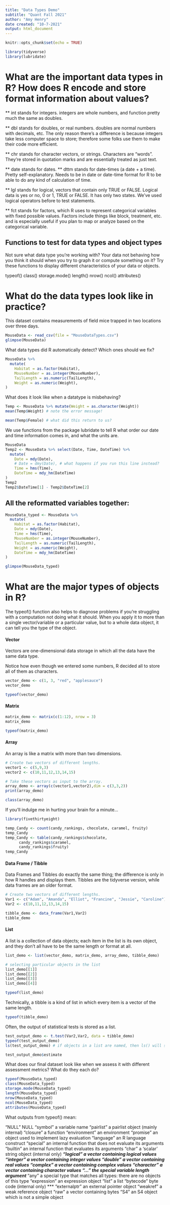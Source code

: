 ```yaml
---
title: "Data Types Demo"
subtitle: "Quant Fall 2021"
author: "Amy Henry"
date created: "10-7-2021"
output: html_document
---
```


```r
knitr::opts_chunk$set(echo = TRUE)
```

```r
library(tidyverse)
library(lubridate)
```

# What are the important data types in R? How does R encode and store format information about values?  

** int stands for integers.
integers are whole numbers, and function pretty much the same as doubles.

** dbl stands for doubles, or real numbers.
doubles are normal numbers with decimals, etc. The only reason there's a difference is because integers take less computer space to store; therefore some folks use them to make their code more efficient. 

** chr stands for character vectors, or strings.
Characters are "words". They're stored in quotation marks and are essentially treated as just text. 

** date stands for dates.
** dttm stands for date-times (a date + a time).
Pretty self-explanatory. Needs to be in date or date-time format for R to be able to do any kind of calculation of time. 

** lgl stands for logical, vectors that contain only TRUE or FALSE.
Logical data is yes or no, 0 or 1, TRUE or FALSE. It has only two states. We've used logical operators before to test statements. 

** fct stands for factors, which R uses to represent categorical variables with fixed possible values.
Factors include things like block, treatment, etc. and is especially useful if you plan to map or analyze based on the categorical variable. 


## Functions to test for data types and object types
Not sure what data type you're working with? Your data not behaving how you think it should when you try to graph it or compute something on it? 
Try these functions to display different characteristics of your data or objects. 

typeof()
class()
storage.mode()
length()
nrow()
ncol()
attributes()

# What do the data types look like in practice? 

This dataset contains measurements of field mice trapped in two locations over three days. 
```r
MouseData <- read_csv(file = "MouseDataTypes.csv")
glimpse(MouseData)
```



What data types did R automatically detect? Which ones should we fix? 

```r
MouseData %>% 
  mutate(
    Habitat = as.factor(Habitat), 
    MouseNumber = as.integer(MouseNumber),
    TailLength = as.numeric(TailLength),
    Weight = as.numeric(Weight),
)
```

What does it look like when a datatype is misbehaving? 
```r
Temp <- MouseData %>% mutate(Weight = as.character(Weight)) 
mean(Temp$Weight) # note the error message! 

mean(Temp$Female) # what did this return to us? 
```

We use functions from the package lubridate to tell R what order our date and time information comes in, and what the units are. 
```r
MouseData
Temp2 <- MouseData %>% select(Date, Time, DateTime) %>%
  mutate(
    Date = mdy(Date), 
    # Date = dmy(Date), # what happens if you run this line instead? 
    Time = hms(Time),
    DateTime = mdy_hm(DateTime)
)
Temp2
Temp2$DateTime[1] - Temp2$DateTime[2]
```


## All the reformatted variables together: 
```r
MouseData_typed <- MouseData %>% 
  mutate(
    Habitat = as.factor(Habitat), 
    Date = mdy(Date), 
    Time = hms(Time),
    MouseNumber = as.integer(MouseNumber),
    TailLength = as.numeric(TailLength),
    Weight = as.numeric(Weight),
    DateTime = mdy_hm(DateTime)
)

glimpse(MouseData_typed)
```


# What are the major types of objects in R? 

The typeof() function also helps to diagnose problems if you're struggling with a computation not doing what it should. When you apply it to more than a single vector/variable or a particular value, but to a whole data object, it can tell you the type of the object. 

#### Vector

Vectors are one-dimensional data storage in which all the data have the same data type. 

Notice how even though we entered some numbers, R decided all to store all of them as characters.
```r
vector_demo <- c(1, 3, "red", "applesauce")
vector_demo

typeof(vector_demo)
```

#### Matrix

```r
matrix_demo <- matrix(c(1:12), nrow = 3)
matrix_demo

typeof(matrix_demo)
```

#### Array

An array is like a matrix with more than two dimensions. 

```r
# Create two vectors of different lengths.
vector1 <- c(5,9,3)
vector2 <- c(10,11,12,13,14,15)

# Take these vectors as input to the array.
array_demo <- array(c(vector1,vector2),dim = c(3,3,2))
print(array_demo) 

class(array_demo)
```


If you'll indulge me in hurting your brain for a minute... 
```r
library(fivethirtyeight)

temp_Candy <- count(candy_rankings, chocolate, caramel, fruity)
temp_Candy
temp_Candy <- table(candy_rankings$chocolate, 
      candy_rankings$caramel, 
      candy_rankings$fruity)
temp_Candy
```

#### Data Frame / Tibble

Data Frames and Tibbles do exactly the same thing; the difference is only in how R handles and displays them. Tibbles are the tidyverse version, while data frames are an older format. 

```r
# Create two vectors of different lengths.
Var1 <- c("Adam", "Amanda", "Elliot", "Francine", "Jessie", "Caroline")
Var2 <- c(10,11,12,13,14,15)

tibble_demo <- data_frame(Var1,Var2)
tibble_demo
```

#### List

A list is a collection of data objects; each item in the list is its own object, and they don't all have to be the same length or format at all.  
```r
list_demo <- list(vector_demo, matrix_demo, array_demo, tibble_demo)

# selecting particular objects in the list
list_demo[[1]]
list_demo[[2]]
list_demo[[3]]
list_demo[[4]]

typeof(list_demo)
```

Technically, a tibble is a kind of list in which every item is a vector of the same length. 
```r
typeof(tibble_demo)
```


Often, the output of statistical tests is stored as a list.
```r
test_output_demo <- t.test(Var2,Var2, data = tibble_demo)
typeof(test_output_demo)
ls(test_output_demo) # if objects in a list are named, then ls() will show the names. 

test_output_demo$estimate
```

What does our final dataset look like when we assess it with different assessment metrics? What do they each do? 
```r
typeof(MouseData_typed)
class(MouseData_typed)
storage.mode(MouseData_typed)
length(MouseData_typed)
nrow(MouseData_typed)
ncol(MouseData_typed)
attributes(MouseData_typed)
```

What outputs from typeof() mean: 

“NULL”	NULL
“symbol”	a variable name
“pairlist”	a pairlist object (mainly internal)
“closure”	a function
“environment”	an environment
“promise”	an object used to implement lazy evaluation
“language”	an R language construct
“special”	an internal function that does not evaluate its arguments
“builtin”	an internal function that evaluates its arguments
“char”	a ‘scalar’ string object (internal only) ***
“logical”	a vector containing logical values
“integer”	a vector containing integer values
“double”	a vector containing real values
“complex”	a vector containing complex values
“character”	a vector containing character values
“…”	the special variable length argument ***
“any”	a special type that matches all types: there are no objects of this type
“expression”	an expression object
“list”	a list
“bytecode”	byte code (internal only) ***
“externalptr”	an external pointer object
“weakref”	a weak reference object
“raw”	a vector containing bytes
“S4”	an S4 object which is not a simple object


